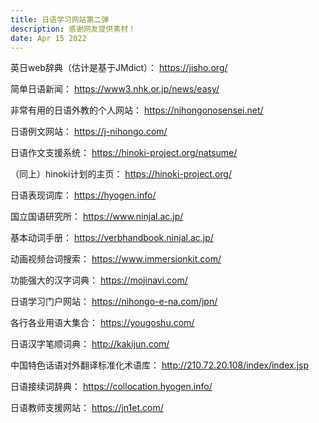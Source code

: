 ---
title: 日语学习网站第二弹
description: 感谢网友提供素材！
date: Apr 15 2022
---

英日web辞典（估计是基于JMdict）：
https://jisho.org/

简单日语新闻：
https://www3.nhk.or.jp/news/easy/

非常有用的日语外教的个人网站：
https://nihongonosensei.net/

日语例文网站：
https://j-nihongo.com/

日语作文支援系统：
https://hinoki-project.org/natsume/

（同上）hinoki计划的主页：
https://hinoki-project.org/

日语表现词库：
https://hyogen.info/

国立国语研究所：
https://www.ninjal.ac.jp/

基本动词手册：
https://verbhandbook.ninjal.ac.jp/

动画视频台词搜索：
https://www.immersionkit.com/

功能强大的汉字词典：
https://mojinavi.com/

日语学习门户网站：
https://nihongo-e-na.com/jpn/

各行各业用语大集合：
https://yougoshu.com/

日语汉字笔顺词典：
http://kakijun.com/

中国特色话语对外翻译标准化术语库：
http://210.72.20.108/index/index.jsp

日语接续词辞典：
https://collocation.hyogen.info/

日语教师支援网站：
https://jn1et.com/

